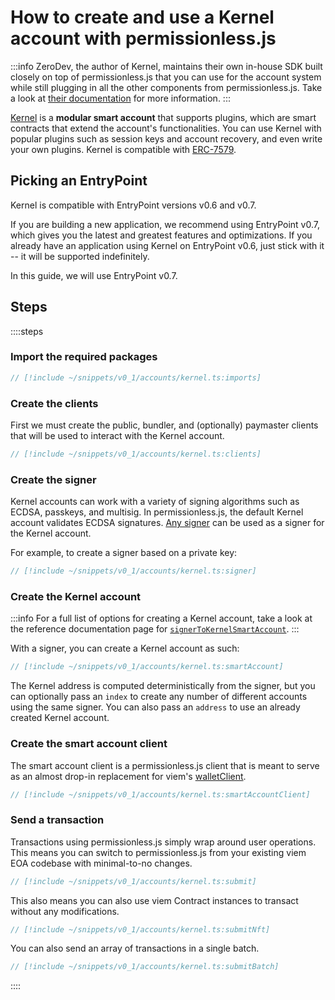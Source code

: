 
<VersionWarning version="0.1" />

# How to create and use a Kernel account with permissionless.js

:::info
ZeroDev, the author of Kernel, maintains their own in-house SDK built closely on top of permissionless.js that you can use for the account system while still plugging in all the other components from permissionless.js. Take a look at [their documentation](https://docs.zerodev.app) for more information.
:::

[Kernel](https://github.com/zerodevapp/kernel) is a **modular smart account** that supports plugins, which are smart contracts that extend the account's functionalities.  You can use Kernel with popular plugins such as session keys and account recovery, and even write your own plugins.  Kernel is compatible with [ERC-7579](https://erc7579.com/).

## Picking an EntryPoint

Kernel is compatible with EntryPoint versions v0.6 and v0.7.

If you are building a new application, we recommend using EntryPoint v0.7, which gives you the latest and greatest features and optimizations. If you already have an application using Kernel on EntryPoint v0.6, just stick with it -- it will be supported indefinitely.

In this guide, we will use EntryPoint v0.7.

## Steps

::::steps

### Import the required packages

```ts
// [!include ~/snippets/v0_1/accounts/kernel.ts:imports]
```

### Create the clients

First we must create the public, bundler, and (optionally) paymaster clients that will be used to interact with the Kernel account.

```ts
// [!include ~/snippets/v0_1/accounts/kernel.ts:clients]
```

### Create the signer

Kernel accounts can work with a variety of signing algorithms such as ECDSA, passkeys, and multisig. In permissionless.js, the default Kernel account validates ECDSA signatures. [Any signer](/references/permissionless/how-to/signers) can be used as a signer for the Kernel account.

For example, to create a signer based on a private key:

```ts
// [!include ~/snippets/v0_1/accounts/kernel.ts:signer]
```

### Create the Kernel account

:::info
For a full list of options for creating a Kernel account, take a look at the reference documentation page for [`signerToKernelSmartAccount`](/references/permissionless/v0_1/reference/accounts/signerToKernelSmartAccount).
:::

With a signer, you can create a Kernel account as such:

```ts
// [!include ~/snippets/v0_1/accounts/kernel.ts:smartAccount]
```

The Kernel address is computed deterministically from the signer, but you can optionally pass an `index` to create any number of different accounts using the same signer. You can also pass an `address` to use an already created Kernel account.

### Create the smart account client

The smart account client is a permissionless.js client that is meant to serve as an almost drop-in replacement for viem's [walletClient](https://viem.sh/docs/clients/wallet).

```ts
// [!include ~/snippets/v0_1/accounts/kernel.ts:smartAccountClient]
```

### Send a transaction

Transactions using permissionless.js simply wrap around user operations. This means you can switch to permissionless.js from your existing viem EOA codebase with minimal-to-no changes.

```ts
// [!include ~/snippets/v0_1/accounts/kernel.ts:submit]
```

This also means you can also use viem Contract instances to transact without any modifications.

```ts
// [!include ~/snippets/v0_1/accounts/kernel.ts:submitNft]
```

You can also send an array of transactions in a single batch.

```ts
// [!include ~/snippets/v0_1/accounts/kernel.ts:submitBatch]
```

::::
